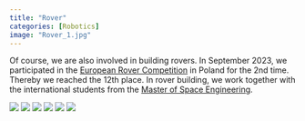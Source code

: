 ---
title: "Rover"
categories: [Robotics]
image: "Rover_1.jpg"
---

Of course, we are also involved in building rovers. In September 2023, we participated in the [European Rover Competition](https://roverchallenge.eu/en/main-page/) in Poland for the 2nd time. 
Thereby we reached the 12th place. In rover building, we work together with the international students from the [Master of Space Engineering](https://www.mse.tu-berlin.de/).

<div class="slideshow">
  <!-- put all images here that should be available in the slideshow -->
  <img src="Rover_0.jpg" >
  <img src="Rover_1.jpg" >
  <img src="Rover_2.jpg" >
  <img src="Rover_3.jpg" >
  <img src="Rover_4.JPG" >
  <img src="Rover_5.jpg" >
</div>
<br/>
